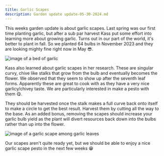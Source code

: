 ```yaml
---
title: Garlic Scapes
description: Garden update update-05-30-2024.md
---
```



This weeks garden update is about garlic scapes.
Last spring was our first time planting garlic, but after a sub par harvest Kass put some effort into learning more about growing garlic.
Turns out in our part of the world, it's better to plant in fall. So we planted 64 bulbs in November 2023 and they are looking mighty fine right now in May 😎.

<Image src={scapes1} alt="image of a bed of garlic"/>


Kass also learned about garlic scapes in her research. These are singular curvy, chive like stalks that grow from the bulb and eventually becomes the flower. We observed that they seem to show up after the seventh leaf forms.
Apparently these are great to cook with as they have a very nice garlicy/chivey taste. We are particularly interested in make a pesto with them 😋.

They should be harvested once the stalk makes a full curve back onto itself to make a circle to get the best result. Harvest them by cutting all the way to the base.
As an added bonus, removing the scapes should increase your garlic bulb yield as the plant will divert resources back down into the bulbs rather than up into the flower.

<Image src={scapes2} alt="image of a garlic scape among garlic leaves"/>

Our scapes aren't quite ready yet, but we should be able to enjoy a nice garlic scape pesto in the next few weeks 😁
